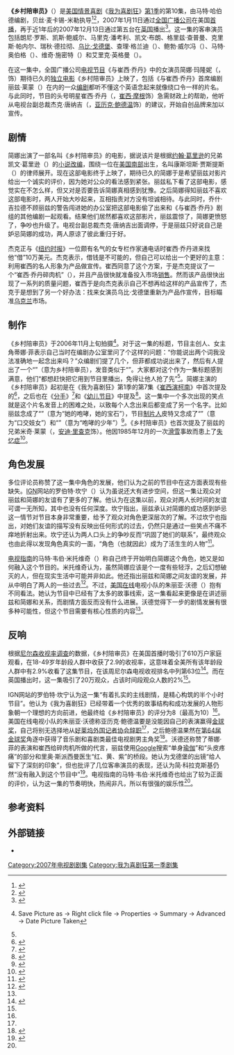 {{noteTA
|G1=Movie
|G2=Show
|T=zh-cn:乡村陪审员; zh-tw:鄉村陪審員; zh-hk:鄉村陪審員;
|1=zh-cn:我为喜剧狂; zh-tw:超級製作人; zh-hk:娛樂揸Fit人;
|2=zh-hk:嘉芙蓮娜·寶頓;zh-cn:卡特里娜·宝登
|3=zh-hk:珍·嘉露絲姬;zh-cn=简·科拉克斯基;
}}
{{Infobox television episode
| Title        = 乡村陪审员<br>The Rural Juror
| Series       = [[我为喜剧狂|我为喜剧狂]]
| Image        =  <!-- No-free image with insufficient rationale [[Image:30_Rock_season_1_episode_10.png|250px]] -->
| Caption      = [[James_"Toofer"_Spurlock|"Toofer"]] reacts to the title of [[Jenna_Maroney|Jenna]]'s movie, ''The Rural Juror''.
| Season       = 1
| Episode      = 10
| Airdate      = {{Start date|2007|01|11}}
| Production   = 111
| Writer       = {{link-en|马特·哈伯德|Matt Hubbard}}
| Director     = {{link-en|贝丝·麦卡锡-米勒|Beth McCarthy-Miller}}
| Photographer = 
| Guests       = *朗尼·罗斯（{{lang|en|Lonny Ross}}）饰乔什·吉拉德（{{lang|en|Josh Girard}}）
*{{link-en|凯斯·鲍威尔|Keith Powell}}饰图弗·斯帕洛克（{{lang|en|Toofer Spurlock}}）
*{{link-en|马里克·潘考利|Maulik Pancholy}}饰乔纳森（{{lang|en|Jonathan}}）
*凯文·布朗（{{lang|en|Kevin Brown}}）饰达特·康·斯莱特里（{{lang|en|Dot Com Slattery}}）
*格里兹·查普曼（{{lang|en|Grizz Chapman}}）饰格里兹·格里斯伍德（{{lang|en|Grizz Griswold}}）
*[[克里斯·帕内尔|克里斯·帕内尔]]饰里奥·斯派西曼医生（{{lang|en|Dr. Leo Spaceman}}）
*{{link-en|瑞秋·德拉彻|Rachel Dratch}}饰芭芭拉·沃尔特斯（{{lang|en|Barbara Walters}}）
*[[乌比·戈德堡|乌比·戈德堡]]以其身份身份出场
| Episode list = [[我为喜剧狂_(第1季)|《我为喜剧狂》 (第1季)]]<br>[[我为喜剧狂剧集列表|我为喜剧狂剧集列表]]
| Prev         = [[幼儿节目|幼儿节目]]
| Next         = [[头与头发|头与头发]]
}}

'''《乡村陪审员》'''（{{lang-en|''The Rural Juror''}}）是[[美国|美国]][[情景喜剧|情景喜剧]]《[[我为喜剧狂|我为喜剧狂]]》[[我为喜剧狂_(第1季)|第1季]]的第10集，由马特·哈伯德编剧，贝丝·麦卡锡-米勒执导<ref name="varietyrural">{{cite web |url=http://www.screenrush.co.uk/television/television-813/season-2600/ |title=30 Rock: Episodes |publisher=Screenrush (AlloCiné) |accessdate=2013-07-28 |location=London |archiveurl=https://web.archive.org/web/20120730001543/http://www.screenrush.co.uk/television/television-813/season-2600/ |archivedate=2012-07-30 |deadurl=no }}</ref><ref name="hollyrural">{{cite web |url=http://www.hollywood.com/tvepisode/The_Rural_Juror/6321878 |title=The Rural Juror at Hollywood.com |accessdate=2012-09-28 |publisher=Hollywood.com |archiveurl=https://web.archive.org/web/20120928192342/http://www.hollywood.com/tvepisode/The_Rural_Juror/6321878 |archivedate=2012-09-28 |deadurl=yes }}</ref>，2007年1月11日通过[[全国广播公司|全国广播公司]]在美国[[首演|首播]]，再于近1年后的2007年12月13日通过第五台在[[英国|英国]]播出<ref name="ukratings">{{cite news |first=Chris |last=Tryhorn |title=Viewers not sold on estate agent drama |url=http://www.theguardian.com/media/2007/dec/14/tvratings.television |publisher=''The Guardian'' |date=2007-12-14 |accessdate=2013-08-02 |archiveurl=https://web.archive.org/web/20121111215449/http://www.guardian.co.uk/media/2007/dec/14/tvratings.television |archivedate=2012-11-11 |deadurl=yes }}</ref>。这一集的客串演员包括朗尼·罗斯、凯斯·鲍威尔、马里克·潘考利、凯文·布朗、格里兹·查普曼、克里斯·帕内尔、瑞秋·德拉彻、[[乌比·戈德堡|乌比·戈德堡]]、查理·格兰迪（{{lang|en|Charlie Grandy}}）、鲍勃·威尔冯（{{lang|en|Bob Wiltfong}}）、马特·奥伯格（{{lang|en|Matt Oberg}}）、维奇·施密特（{{lang|en|Vickie Schmitt}}）和艾里克·英格曼（{{lang|en|Eric Engleman}}）。

在这一集中，全国广播公司[[电视节目|电视节目]]《{{lang|en|TGS}}与崔西·乔丹》中的女演员简娜·玛隆妮（{{lang|en|Jenna Maroney}}，{{link-en|简·科拉克斯基|Jane Krakowski}}饰）期待已久的[[美国独立电影|独立电影]]《乡村陪审员》上映了，包括《{{lang|en|TGS}}与崔西·乔丹》首席编剧丽兹·莱蒙（{{lang|en|Liz Lemon}}）在内的一众[[编剧|编剧]]都听不懂这个英语念起来就像绕口令一样的片名。与此同时，节目的头号明星崔西·乔丹（{{lang|en|Tracy Jordan}}，[[崔西·摩根|崔西·摩根]]饰）急需财政上的帮助，他听从电视台副总裁杰克·唐纳吉（{{lang|en|Jack Donaghy}}，[[亚历克·鲍德温|亚历克·鲍德温]]饰）的建议，开始自创品牌来加以宣传。

==剧情==
简娜出演了一部名叫《乡村陪审员》的电影，据说该片是根据[[约翰·葛里逊|约翰·葛里逊]]的兄弟凯文·葛里逊（{{lang|en|Kevin Grisham}}）的[[小说|小说]][[衍生作品|改编]]，围绕一位在[[美国南部|美国南部]]出生，名叫康斯坦斯·贾斯提斯（{{lang|en|Constance Justice}}）的律师展开。现在这部电影终于上映了，期待已久的简娜于是希望丽兹对影片给出一个诚实的评价，因为她对公众的看法感到紧张。丽兹私下看了这部电影，感觉实在不怎么样，但又对是否要告诉简娜真相感到犹豫。之后简娜得知丽兹不喜欢这部电影时，两人开始大吵起来，互相指责对方没有坦诚相待。与此同时，乔什·吉拉德不顾丽兹的警告闯进她的办公室把这部电影偷了出来和《{{lang|en|TGS}}与崔西·乔丹》剧组的其他编剧一起观看。结果他们居然都喜欢这部影片，丽兹震惊了，简娜更愤怒了，争吵也升级了。电视台副总裁杰克·唐纳吉出面调停，于是丽兹只好说自己是妒忌简娜的成功，两人原谅了彼此重归于好。

杰克正与《[[纽约时报|纽约时报]]》一位颇有名气的女专栏作家通电话时崔西·乔丹进来找他“借”10万美元。杰克表示，借钱是不可能的，但自己可以给出一个更好的主意：利用崔西的名人形象为产品做宣传。崔西同意了这个方案，于是杰克提议了一个“崔西·乔丹碎肉机”（{{lang|en|The Tracy Jordan Meat Machine}}），并且产品很快就准备投入市场[[销售|销售]]。然而该产品很快出现了一系列的质量问题，崔西于是向杰克表示自己不想再给这样的产品宣传了，杰克于是想到了另一个好办法：找来女演员乌比·戈德堡重新为产品作宣传，目标瞄准[[乌克兰|乌克兰]]市场。

==制作==
《乡村陪审员》于2006年11月上旬拍摄<ref name="filmingphotos">{{cite web |url=https://nbcuphotobank.com/sales/asyncNBCHighslideLargeView.php?name=NUP_103946_0094.jpg&id=290816&itemid=1_3272_3_1&lbx=-1 |title=''30 Rock'' – "The Rural Juror" Episode 109 – Pictured: (l-r) Tracy Morgan as Tracy Jordan, Alec Baldwin as Jack Donaghy |accessdate=2013-08-03 |last=Sherwood |first=Virginia |date=2007-04-05 |work=Set Photos |publisher=''NBC Universal Media Village'' }}{{dead link|date=2017年11月 |bot=InternetArchiveBot |fix-attempted=yes }} Save Picture as → Right click file → Properties → Summary → Advanced → Date Picture Taken</ref>。对于这一集的标题，节目主创人、女主角蒂娜·菲表示自己当时在编剧办公室里问了个这样的问题：“你能说出两个词我没法准确地一起念出来吗？”众编剧们提了几个，但菲都成功说出来了，然后有人提出了一个“{{lang|en|rural juror}}”（意为乡村陪审员），发音类似于“{{lang|en|ruhhr-juhhrr}}”。大家都对这个作为一集标题感到满意，他们“都想赶快把它用到节目里播出，免得让他人抢了先”<ref name="Ruraltimes" />。简娜主演的《乡村陪审员》起初是在《我为喜剧狂》第1季的第7集《[[崔西演柯南|崔西演柯南]]》中首次提及的<ref name="tracydoesconan">{{cite episode |title=Tracy Does Conan |series=30 Rock |serieslink=30 Rock |credits=Writer(s): Tina Fey; Director: Adam Bernstein |network=NBC Universal |station=NBC |airdate=2006-12-06 |season=1 |number=7}}</ref>，之后也在《[[分手_(我为喜剧狂)|分手]]》<ref name="thebreakup">{{cite episode |title=The Break Up |series=30 Rock |credits=Writer(s): Dave Finkel & Brett Baer; Director: Scott Ellis |network=NBC Universal |station=NBC |airdate=2006-12-14 |season=1 |number=8}}</ref>和《[[幼儿节目|幼儿节目]]》中提及<ref name="thebabyshow">{{cite episode |title=The Baby Show |series=30 Rock |credits=Writer(s): Jack Burditt; Director: Michael Engler |network=NBC Universal |station=NBC |airdate=2007-01-04 |season=1 |number=9}}</ref>。这一集中一个多次出现的笑点就是这个片名发音上的困难之处，以致每个人念出来后都变成了另一个名字。比如丽兹念成了“{{lang|en|Roar Her, Gem Her}}”（意为“她的咆哮，她的宝石”），节目[[制片人|制片人]]皮特又念成了“{{lang|en|Oral Germ Whore}}”（意为“口交妓女”）和“{{lang|en|Roaring Junior}}”（意为“咆哮的少年”）<ref name="Ruraltimes">{{cite journal|first=Frazier|last=Moore|title=Tina Fey, Alec Baldwin help make '30 Rock' funny|work=The Times of Northwest Indiana|date=2007-01-19}}</ref>。《乡村陪审员》也首次提及了丽兹的兄弟米奇·莱蒙（{{lang|en|Mitch Lemon}}，[[安迪·里查克|安迪·里查克]]饰）。他因1985年12月的一次[[滑雪|滑雪]]事故而患上了[[失忆症|失忆症]]<ref name="hiatus">{{cite episode |title=Episode 209 |series=30 Rock |credits=Tami Sagher (writer); Don Scardino (director) |network=NBC Universal |station=NBC |airdate=2007-12-13 |season=2 |number=9}}</ref>。

==角色发展==
多位评论员称赞了这一集中角色的发展，他们认为之前的节目中在这方面表现有些缺失。[[IGN|IGN]]网站的罗伯特·坎宁（{{lang|en|Robert Canning}}）认为虽说还大有进步空间，但这一集让观众对丽兹和简娜的友谊有了更多的了解。他认为在这集以前，观众对两人长时间的友谊可谓一无所知，其中也没有任何深度。坎宁指出，丽兹承认对简娜的成功感到妒忌这一情节对节目本身非常重要，给予了观众对角色更深层次的了解。不过坎宁也指出，对她们友谊的描写没有反映出任何形式的过去，仍然只是通过一些笑点不痛不痒地折射出来。坎宁还认为两人口头上的争吵反而“巩固了她们的联系”，最终观众也由此得以发现角色真实的一面，“角色（也就因此）成为了活生生的人物”<ref name="IGNrural">{{cite web |first=Robert |last=Canning |title=30 Rock: "The Rural Juror" Review |url=http://au.ign.com/articles/2007/01/12/30-rock-the-rural-juror-review |publisher=''IGN'' |date=2007-01-12 |accessdate=2013-08-03 |archiveurl=https://web.archive.org/web/20120209172147/http://au.tv.ign.com/articles/755/755047p1.html |archivedate=2012-02-09 |deadurl=no }}</ref>。

[[電視指南_(美國雜誌)|电视指南]]的马特·韦伯·米托维奇（{{lang|en|Matt Webb Mitovich}}）称自己终于开始明白简娜这个角色，她又是如何融入这个节目的。米托维奇认为，虽然简娜应该是个一度有些轻浮，之后幻想破灭的人，但在现实生活中可能并非如此。他还指出丽兹和简娜之间友谊的发展，并从中明白了两人的一些过去<ref name="guiderural">{{cite web |first=Matt |last=Webb Mitovich |title=January 11, 2007: "Meat Is the New Bread" |url=http://www.tvguide.com/tvshows/30-rock/episode-10-season-1/281135 |publisher=''TV Guide'' |date=2007-01-11 |accessdate=2013-08-03 |archiveurl=https://web.archive.org/web/20121016183812/http://www.tvguide.com/tvshows/30-rock/episode-10-season-1/281135 |archivedate=2012-10-16 |deadurl=no }}</ref>。不过，[[美国在线|美国在线]]电视小队的朱丽亚·沃德（{{lang|en|Julia Ward}}）抱有不同看法。她认为节目中已经有了太多的故事线索，这一集看起来更像是在讲述丽兹和简娜和关系，而剧情方面反而没有什么进展。沃德觉得下一步的剧情发展有很多种可能性，但这个节目需要有核心性质的内容<ref name="Ruraljane" />。

==反响==
根据[[尼尔森收视率调查|尼尔森收视率调查]]的数据，《乡村陪审员》在美国首播时吸引了610万户家庭观看，在18-49岁年龄段人群中收获了2.9的收视率，这意味着全美所有该年龄段人群中有2.9%收看了这集节目，在该周尼尔森电视收视排名中列第63位<ref>{{cite web |url=http://www.thefutoncritic.com/news.aspx?id=20070117nbc06 |title='My Name Is Earl' And 'The Office' Score Their Highest 18-49 Ratings And Total Viewership Of The Season, With Both Comedies Winning Their Slots In Adults 18-49 And Other Key Demos |accessdate=2013-08-02 |date=2007-01-17 |publisher=The Futon Critic |archive-date=2012-09-09 |archive-url=https://www.webcitation.org/6AXtWgnIt?url=http://www.thefutoncritic.com/news.aspx?id=20070117nbc06 |dead-url=no }}</ref>。而在英国播出时，这一集吸引了20万观众，占该时间段观众人数的2%<ref name="ukratings" />。

IGN网站的罗伯特·坎宁认为这一集“有着扎实的主线剧情，是精心构筑的半个小时节目”。他认为《我为喜剧狂》已经带着一个优秀的故事结构和成功发展的人物形象朝一个理想的方向前进，他最终给《乡村陪审员》的评分为8（最高为10）<ref name="IGNrural" />。美国在线电视小队的朱丽亚·沃德称亚历克·鲍德温要是没能因自己的表演赢得[[金球奖|金球奖]]，自己将别无选择地从[[好莱坞外国记者协会|好莱坞外国记者协会]][[辞职|辞职]]<ref name="Ruraljane" />，之后鲍德温果然在[[第64届金球奖|第64届金球奖]]角逐中获得了音乐剧和喜剧类最佳电视剧男主角奖<ref name="globes07">{{cite web |url=http://www.goldenglobes.org/nominations/year/2006 |title=Nominations And Winners 2007 |accessdate=2008-03-07 |publisher=''Hollywood Foreign Press Association'' |archiveurl=https://web.archive.org/web/20080223121439/http://www.goldenglobes.org/nominations/year/2006 |archivedate=2008-02-23 |deadurl=yes }}</ref>。沃德还称赞了蒂娜·菲的表演和崔西给碎肉机所做的代言，丽兹使用[[Google|Google]]搜索“单身[[瑜伽|瑜伽]]”和“头皮疼痛”的部分和里奥·斯派西曼医生“红、黄、紫”的桥段。她认为戈德堡的出镜“给人留下了深刻的印象”，但也批评了几位客串演员的表现，还认为简·科拉克斯基仍然“没有融入到这个节目中”<ref name="Ruraljane">{{cite web |first=Julia |last=Ward |title=30 Rock: The Rural Juror |url=http://www.aoltv.com/2007/01/12/30-rock-the-rural-juror/ |publisher=''TV Squad'' |date=2007-01-12 |accessdate=2013-08-03 |archiveurl=https://web.archive.org/web/20120820050209/http://www.aoltv.com/2007/01/12/30-rock-the-rural-juror/ |archivedate=2012-08-20 |deadurl=no }}</ref>。电视指南的马特·韦伯·米托维奇也给出了较为正面的评价，认为这一集的节奏明快，热闹非凡，所以有很强的娱乐性<ref name="guiderural" />。

== 参考资料 ==
{{reflist|colwidth=30em}}

== 外部链接 ==
* {{imdb episode|915758}}

{{30 Rock Season One}}
{{portal bar|电视剧|美国}}
{{DEFAULTSORT:Rural Juror, The}}
[[Category:2007年电视剧剧集|Category:2007年电视剧剧集]]
[[Category:我为喜剧狂第一季剧集|Category:我为喜剧狂第一季剧集]]

{{Good article}}